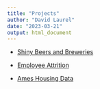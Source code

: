 ```yaml
---
title: "Projects"
author: "David Laurel"
date: "2023-03-21"
output: html_document
---
```


-   <a href = "https://dhlaurel.shinyapps.io/BeersAndBreweries/" >Shiny Beers and Breweries</a>

-   <a href = "https://dhlaurel.shinyapps.io/EmployeeSalaryAttrition/" >Employee Attrition</a>

-   <a href = "https://tkunz.shinyapps.io/House-Price-Predictor/" >Ames Housing Data</a>
